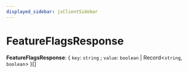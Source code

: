 ```yaml
---
displayed_sidebar: jsClientSidebar
---
```



# FeatureFlagsResponse

 **FeatureFlagsResponse**: { `key`: `string` ; `value`: `boolean` \| Record<`string`, `boolean`\>  }[]
